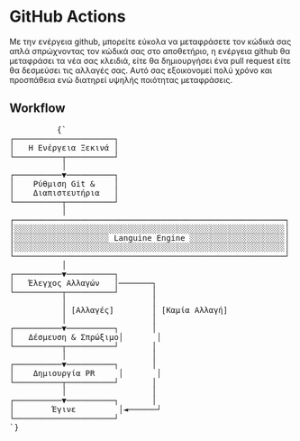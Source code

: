 # GitHub Actions

Με την ενέργεια github, μπορείτε εύκολα να μεταφράσετε τον κώδικά σας απλά σπρώχνοντας τον κώδικά σας στο αποθετήριο, η ενέργεια github θα μεταφράσει τα νέα σας κλειδιά, είτε θα δημιουργήσει ένα pull request είτε θα δεσμεύσει τις αλλαγές σας.
Αυτό σας εξοικονομεί πολύ χρόνο και προσπάθεια ενώ διατηρεί υψηλής ποιότητας μεταφράσεις.


## Workflow
<div className="flex flex-col items-center justify-center p-4 mt-10 h-[400px] sm:h-[500px] md:h-[650px]">
        <pre
          className="p-4 text-sm leading-5 scale-[0.5] sm:scale-[0.65] md:scale-90 transform-gpu"
          style={{
            fontFamily: "monospace",
            whiteSpace: "pre",
            textAlign: "left",
          }}
        >
          {`
┌─────────────────────┐
│   Η Ενέργεια Ξεκινά │
└──────────┬──────────┘
           │
┌──────────▼──────────┐
│    Ρύθμιση Git &    │
│    Διαπιστευτήρια   │
└──────────┬──────────┘
           │
┌─────────────────────────────────────────────────────────┐
│░░░░░░░░░░░░░░░░░░░░░░░░░░░░░░░░░░░░░░░░░░░░░░░░░░░░░░░░░│
│░░░░░░░░░░░░░░░░░░░░ Languine Engine ░░░░░░░░░░░░░░░░░░░░│
│░░░░░░░░░░░░░░░░░░░░░░░░░░░░░░░░░░░░░░░░░░░░░░░░░░░░░░░░░│
└─────────────────────────────────────────────────────────┘
           │
┌──────────▼──────────┐
│   Έλεγχος Αλλαγών   │───────┐
└──────────┬──────────┘       │
           │                  │
           │ [Αλλαγές]        │ [Καμία Αλλαγή]
           │                  │
┌──────────▼──────────┐       │
│   Δέσμευση & Σπρώξιμο│       │
└──────────┬──────────┘       │
           │                  │
┌──────────▼──────────┐       │
│    Δημιουργία PR     │       │
└──────────┬──────────┘       │
           │                  │
┌──────────▼──────────┐       │
│        Έγινε         │◄──────┘
└─────────────────────┘
`}
        </pre>
      </div>
